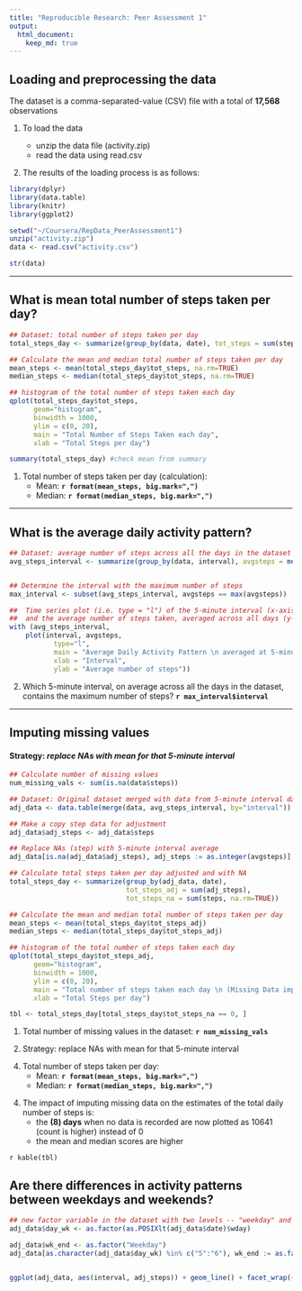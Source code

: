 ```yaml
---
title: "Reproducible Research: Peer Assessment 1"
output: 
  html_document:
    keep_md: true
---
```



## Loading and preprocessing the data
<p> The dataset is a comma-separated-value (CSV) file with a total of **17,568** observations</p>

<p> 1. To load the data </p>
<ul>
  <li> unzip the data file (activity.zip) </li>
  <li> read the data using read.csv </li>
</ul>

<p> 2. The results of the loading process is as follows: </p> 

```r

library(dplyr)
library(data.table)
library(knitr)
library(ggplot2)

setwd("~/Coursera/RepData_PeerAssessment1")
unzip("activity.zip")
data <- read.csv("activity.csv")

str(data)

```

<hr></hr>

## What is mean total number of steps taken per day?

```r

## Dataset: total number of steps taken per day
total_steps_day <- summarize(group_by(data, date), tot_steps = sum(steps, na.rm=TRUE))

## Calculate the mean and median total number of steps taken per day
mean_steps <- mean(total_steps_day$tot_steps, na.rm=TRUE)
median_steps <- median(total_steps_day$tot_steps, na.rm=TRUE)

## histogram of the total number of steps taken each day
qplot(total_steps_day$tot_steps, 
      geom="histogram",
      binwidth = 1000,
      ylim = c(0, 20),
      main = "Total Number of Steps Taken each day",
      xlab = "Total Steps per day")

summary(total_steps_day) #check mean from summary

```

<p> 1. Total number of steps taken per day (calculation):
<ul>
    <li> Mean: **`r format(mean_steps, big.mark=",")`** </li>
    <li> Median: **`r format(median_steps, big.mark=",")`** </li>
</ul>
</p>
<hr></hr>

## What is the average daily activity pattern?

```r

## Dataset: average number of steps across all the days in the dataset per 5-minute interval
avg_steps_interval <- summarize(group_by(data, interval), avgsteps = mean(steps, na.rm=TRUE))


## Determine the interval with the maximum number of steps
max_interval <- subset(avg_steps_interval, avgsteps == max(avgsteps))

##  Time series plot (i.e. type = "l") of the 5-minute interval (x-axis) 
##  and the average number of steps taken, averaged across all days (y-axis)
with (avg_steps_interval, 
    plot(interval, avgsteps, 
           type="l",
           main = "Average Daily Activity Pattern \n averaged at 5-minute Intervals across all days",                       
           xlab = "Interval",
           ylab = "Average number of steps"))


```

<p> 2. Which 5-minute interval, on average across all the days in the dataset, contains the maximum number of steps? **`r max_interval$interval`** </p>

<hr></hr>


## Imputing missing values
#### Strategy: *replace NAs with mean for that 5-minute interval*

```r

## Calculate number of missing values
num_missing_vals <- sum(is.na(data$steps))

## Dataset: Original dataset merged with data from 5-minute interval dataset.
adj_data <- data.table(merge(data, avg_steps_interval, by="interval"))

## Make a copy step data for adjustment
adj_data$adj_steps <- adj_data$steps

## Replace NAs (step) with 5-minute interval average
adj_data[is.na(adj_data$adj_steps), adj_steps := as.integer(avgsteps)]

## Calculate total steps taken per day adjusted and with NA
total_steps_day <- summarize(group_by(adj_data, date), 
                             tot_steps_adj = sum(adj_steps), 
                             tot_steps_na = sum(steps, na.rm=TRUE))

## Calculate the mean and median total number of steps taken per day
mean_steps <- mean(total_steps_day$tot_steps_adj)
median_steps <- median(total_steps_day$tot_steps_adj)

## histogram of the total number of steps taken each day
qplot(total_steps_day$tot_steps_adj, 
      geom="histogram",
      binwidth = 1000,
      ylim = c(0, 20),
      main = "Total number of steps taken each day \n (Missing Data imputed: tot_steps_adj)",
      xlab = "Total Steps per day")

tbl <- total_steps_day[total_steps_day$tot_steps_na == 0, ]

```

<p> 1. Total number of missing values in the dataset: **`r num_missing_vals`** </p>

<p> 2. Strategy: replace NAs with mean for that 5-minute interval </p>

<p> 4. Total number of steps taken per day: 
<ul>
      <li> Mean: **`r format(mean_steps, big.mark=",")`** </li>      
      <li> Median: **`r format(median_steps, big.mark=",")`** </li>
</ul></p>


<p> 4. The impact of imputing missing data on the estimates of the total daily number of steps is: 
<ul>
    <li> the **(8) days** when no data is recorded are now plotted as 10641 (count is higher) instead of 0 </li>
    <li> the mean and median scores are higher </li>
</ul></p>

`r kable(tbl)`


## Are there differences in activity patterns between weekdays and weekends?

```r

## new factor variable in the dataset with two levels -- "weekday" and "weekend" 
adj_data$day_wk <- as.factor(as.POSIXlt(adj_data$date)$wday)

adj_data$wk_end <- as.factor("Weekday")
adj_data[as.character(adj_data$day_wk) %in% c("5":"6"), wk_end := as.factor("Weekend")]


ggplot(adj_data, aes(interval, adj_steps)) + geom_line() + facet_wrap(~wk_end, nrow=2) + labs(title = "Average Daily Activity Pattern \n averaged at 5-minute Intervals") + ylab("Number of steps") + theme(legend.position = "top")


```
